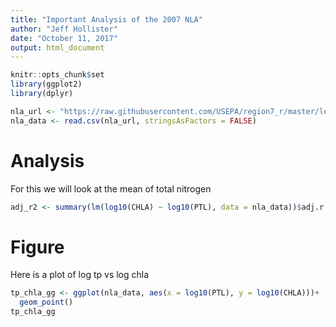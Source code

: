 ```yaml
---
title: "Important Analysis of the 2007 NLA"
author: "Jeff Hollister"
date: "October 11, 2017"
output: html_document
---
```


```r
knitr::opts_chunk$set
library(ggplot2)
library(dplyr)
```

```r
nla_url <- "https://raw.githubusercontent.com/USEPA/region7_r/master/lessons/data/fake_nla_1.csv"
nla_data <- read.csv(nla_url, stringsAsFactors = FALSE)
```

# Analysis
For this we will look at the mean of total nitrogen

```r
adj_r2 <- summary(lm(log10(CHLA) ~ log10(PTL), data = nla_data))$adj.r.squared
```

# Figure
Here is a plot of log tp vs log chla

```r
tp_chla_gg <- ggplot(nla_data, aes(x = log10(PTL), y = log10(CHLA)))+
  geom_point()
tp_chla_gg
```
